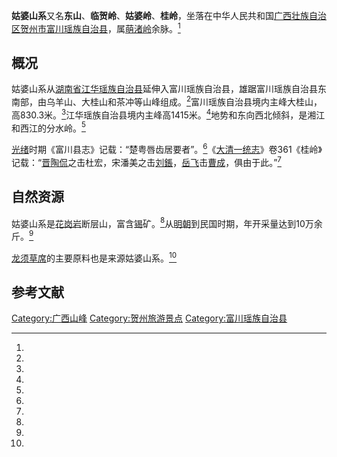 {{Infobox mountain
| name              = 姑婆山系
| other_name        = 
| photo             = 
| photo_caption     = 
| map               = 
| map_caption       = 
| location          = {{CHN}}[[广西壮族自治区|广西壮族自治区]][[贺州市|贺州市]][[富川瑶族自治县|富川瑶族自治县]]
| coordinates       = 
| elevation_m       = 1415
| range             = [[萌渚岭|萌渚岭]]余脉
| prominence        = 
| parent_peak       = 
| listing           = 
| translation       = 
| language          = 
| pronunciation     = 
| coordinates_ref   = 
}}
'''姑婆山系'''又名'''东山'''、'''临贺岭'''、'''姑婆岭'''、'''桂岭'''，坐落在中华人民共和国[[广西壮族自治区|广西壮族自治区]][[贺州市|贺州市]][[富川瑶族自治县|富川瑶族自治县]]，属[[萌渚岭|萌渚岭]]余脉。<ref name="sheep"/>

==概况==
姑婆山系从[[湖南省|湖南省]][[江华瑶族自治县|江华瑶族自治县]]延伸入富川瑶族自治县，雄踞富川瑶族自治县东南部，由乌羊山、大桂山和茶冲等山峰组成。<ref name="sheep"/>富川瑶族自治县境内主峰大桂山，高830.3米。<ref name="sheep"/>江华瑶族自治县境内主峰高1415米。<ref name="sheep"/>地势和东向西北倾斜，是湘江和西江的分水岭。<ref name="sheep"/>

[[光绪|光绪]]时期《富川县志》记载：“楚粤唇齿居要者”。<ref name="sheep"/>《[[大清一统志|大清一统志]]》卷361《桂岭》记载：“[[晋朝|晋]][[陶侃|陶侃]]之击杜宏，宋潘美之击[[刘鋹|刘鋹]]，[[岳飞|岳飞]]击[[曹成_(团练使)|曹成]]，俱由于此。”<ref name="sheep"/>

==自然资源==
姑婆山系是[[花岗岩|花岗岩]]断层山，富含[[锡|锡]]矿。<ref name="sheep"/>从[[明朝|明朝]]到民国时期，年开采量达到10万余斤。<ref name="sheep"/>

[[龙须草席|龙须草席]]的主要原料也是来源姑婆山系。<ref name="sheep"/>

==参考文献==
{{Reflist|refs=
<ref name="sheep">{{cite book |editor=夏振林 |title=《富川瑶族自治县概况》|pages=5-6|chapter=地理环境 |date=2007 |publisher=民族出版社 |location=北京市 |isbn=978-7-105-08613-9}}</ref>
}}


{{DEFAULTSORT:Gu姑婆山系}}
[[Category:广西山峰|Category:广西山峰]]
[[Category:贺州旅游景点|Category:贺州旅游景点]]
[[Category:富川瑶族自治县|Category:富川瑶族自治县]]